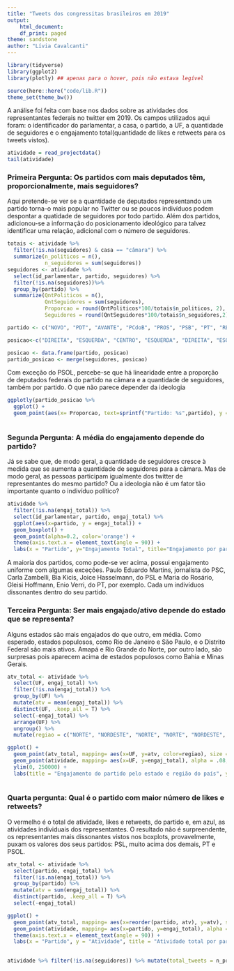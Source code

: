 ```yaml
---
title: "Tweets dos congressitas brasileiros em 2019"
output:
    html_document:
    df_print: paged
theme: sandstone
author: "Lívia Cavalcanti"
---
```


```r
library(tidyverse)
library(ggplot2)
library(plotly) ## apenas para o hover, pois não estava legível

source(here::here("code/lib.R"))
theme_set(theme_bw())
```

A análise foi feita com base nos dados sobre as atividades dos representantes federais no twitter em 2019.
Os campos utilizados aqui foram: o identificador do parlamentar, a casa, o partido, a UF, a quantidade de seguidores e o engajamento total(quantidade de likes e retweets para os tweets vistos).
```r
atividade = read_projectdata()
tail(atividade)
```
### Primeira Pergunta: Os partidos com mais deputados têm, proporcionalmente, mais seguidores?

Aqui pretende-se ver se a quantidade de deputados representando um partido torna-o mais popular no Twitter ou se poucos indivíduos podem despontar a quatidade de seguidores por todo partido.
Além dos partidos, adicionou-se a informação do posicionamento ideológico para talvez identificar uma relação, adicional com o número de seguidores.
```r

totais <- atividade %>% 
  filter(!is.na(seguidores) & casa == "câmara") %>%
  summarize(n_politicos = n(),
            n_seguidores = sum(seguidores))
seguidores <- atividade %>% 
  select(id_parlamentar, partido, seguidores) %>%
  filter(!is.na(seguidores))%>%
  group_by(partido) %>%
  summarize(QntPoliticos = n(),
            QntSeguidores = sum(seguidores),
            Proporcao = round(QntPoliticos*100/totais$n_politicos, 2),
            Seguidores = round(QntSeguidores*100/totais$n_seguidores,2))


```


```r
partido <- c("NOVO", "PDT", "AVANTE", "PCdoB", "PROS", "PSB", "PT", "REDE","PSOL","PSL","PRP", "PR", "PRB","MDB", "PTB","PP","DEM","SD", "PSD","PHS","PODE", "PSC", "PSDB", "PATRI", "PMN", "PPS", "PV","S/Partido", "SOLIDARIEDADE")

posicao<-c("DIREITA", "ESQUERDA", "CENTRO", "ESQUERDA", "DIREITA", "ESQUERDA", "ESQUERDA", "ESQUERDA", "ESQUERDA", "DIREITA", "DIREITA", "DIREITA", "DIREITA", "CENTRO", "CENTRO", "DIREITA", "DIREITA", "ESQUERDA", "DIREITA","DIREITA", "CENTRO","DIREITA", "CENTRO","DIREITA","ESQUERDA", "ESQUERDA", "ESQUERDA","S/Partido", "ESQUERDA")

posicao <- data.frame(partido, posicao)
partido_posicao <- merge(seguidores, posicao)
```

Com exceção do PSOL, percebe-se que há linearidade entre a proporção de deputados federais do partido na câmara e a quantidade de seguidores, também por partido. O que não parece depender da ideologia
```r
ggplotly(partido_posicao %>%
  ggplot() +
  geom_point(aes(x= Proporcao, text=sprintf("Partido: %s",partido), y = Seguidores, color = posicao), alpha=.7, size = 4))
  
```

### Segunda Pergunta: A média do engajamento depende do partido?
Já se sabe que, de modo geral, a quantidade de seguidores cresce à medida que se aumenta a quantidade de seguidores para a câmara.
Mas de modo geral, as pessoas participam igualmente dos twitter de representantes do mesmo partido? Ou a ideologia não é um fator tão importante quanto o indivíduo político?


```r
atividade %>% 
  filter(!is.na(engaj_total)) %>%
  select(id_parlamentar, partido, engaj_total) %>%
  ggplot(aes(x=partido, y = engaj_total)) +
  geom_boxplot() +
  geom_point(alpha=0.2, color='orange') + 
  theme(axis.text.x = element_text(angle = 90)) +
  labs(x = "Partido", y="Engajamento Total", title="Engajamento por partido")

```

A maioria dos partidos, como pode-se ver acima, possui engajamento uniforme com algumas exceções. Paulo Eduardo Martins, jornalista do PSC, Carla Zambelli, Bia Kicis, Joice Hasselmann, do PSL e Maria do Rosário, Gleisi Hoffmann, Enio Verri, do PT, por exemplo. Cada um indivíduos dissonantes dentro do seu partido.

### Terceira Pergunta: Ser mais engajado/ativo depende do estado que se representa?

Alguns estados são mais engajados do que outro, em média. Como esperado, estados populosos, como Rio de Janeiro e São Paulo, e o Distrito Federal são mais ativos.
Amapá e Rio Grande do Norte, por outro lado, são surpresas pois aparecem acima de estados populosos como Bahia e Minas Gerais.

```r
atv_total <- atividade %>%
  select(UF, engaj_total) %>%
  filter(!is.na(engaj_total)) %>%
  group_by(UF) %>%
  mutate(atv = mean(engaj_total)) %>%
  distinct(UF, .keep_all = T) %>% 
  select(-engaj_total) %>%
  arrange(UF) %>%
  ungroup() %>%
  mutate(regiao = c("NORTE", "NORDESTE", "NORTE", "NORTE", "NORDESTE", "NORDESTE", "CENTRO", "SUDESTE", "CENTRO", "NORDESTE", "SUDESTE", "CENTRO", "CENTRO", "NORTE", "NORDESTE", "NORDESTE", "NORDESTE", "SUL", "SUDESTE", "NORDESTE", "NORTE", "NORTE","SUL", "SUL", "NORDESTE", "SUDESTE", "NORTE"))

ggplot() +
  geom_point(atv_total, mapping= aes(x=UF, y=atv, color=regiao), size = 3 ) +
  geom_point(atividade, mapping= aes(x=UF, y=engaj_total), alpha = .08, color = 'navy') +
  ylim(0, 250000) +
  labs(title = "Engajamento do partido pelo estado e região do país", y = "Engajamento")
    
```

### Quarta pergunta: Qual é o partido com maior número de likes e retweets?

O vermelho é o total de atividade, likes e retweets, do partido e, em azul, as atividades individuais dos representantes. O resultado não é surpreendente, os representantes mais dissonantes vistos nos boxplots, provavelmente, puxam os valores dos seus partidos: PSL, muito acima dos demais, PT e PSOL.

```r
atv_total <- atividade %>%
  select(partido, engaj_total) %>%
  filter(!is.na(engaj_total)) %>%
  group_by(partido) %>%
  mutate(atv = sum(engaj_total)) %>%
  distinct(partido, .keep_all = T) %>% 
  select(-engaj_total) 

ggplot() +
  geom_point(atv_total, mapping= aes(x=reorder(partido, atv), y=atv), size = 3, color='red', alpha = .6 )+
  geom_point(atividade, mapping= aes(x=partido, y=engaj_total), alpha = .1, color = 'navy') + 
  theme(axis.text.x = element_text(angle = 90)) +
  labs(x = "Partido", y = "Atividade", title = "Atividade total por partido")
    
```

```r
atividade %>% filter(!is.na(seguidores)) %>% mutate(total_tweets = n_proprio + n_retweet) %>% ggplot(aes(total_tweets, engaj_max)) + geom_point() + scale_y_log10() + scale_x_log10()
```

